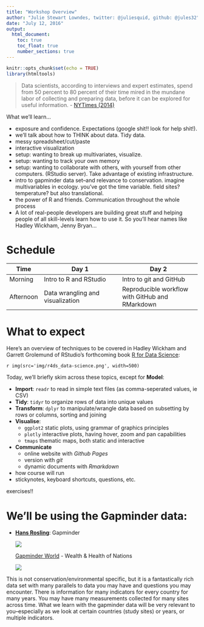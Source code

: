 ```yaml
---
title: "Workshop Overview"
author: "Julie Stewart Lowndes, twitter: @juliesquid, github: @jules32"
date: "July 12, 2016"
output: 
  html_document:
    toc: true
    toc_float: true
    number_sections: true
---
```


```r
knitr::opts_chunk$set(echo = TRUE)
library(htmltools)
```


> Data scientists, according to interviews and expert estimates, spend from 50 percent to 80 percent of their time mired in the mundane labor of collecting and preparing data, before it can be explored for useful information. - [NYTimes (2014)](http://www.nytimes.com/2014/08/18/technology/for-big-data-scientists-hurdle-to-insights-is-janitor-work.html)


What we'll learn...

- exposure and confidence. Expectations (google shit!! look for help shit!). 
- we'll talk about how to THINK about data. Tidy data.
- messy spreadsheet/cut/paste
- interactive visualization
- setup: wanting to break up multivariates, visualize.
- setup: wanting to track your own memory
- setup: wanting to collaborate with others, with yourself from other computers. (RStudio server). Take advantage of existing infrastructure. 
- intro to gapminder data set--and relevance to conservation. imagine multivariables in ecology. you've got the time variable. field sites? temperature? but also translational. 
- the power of R and friends. Communication throughout the whole process
- A lot of real-people developers are building great stuff and helping people of all skill-levels learn how to use it. So you'll hear names like Hadley Wickham, Jenny Bryan...

# Schedule

Time | Day 1 | Day 2
----------|---------------------------------|---------------------------------
Morning | Intro to R and RStudio | Intro to git and GitHub
Afternoon | Data wrangling and visualization | Reproducible workflow with GitHub and RMarkdown

# What to expect

Here's an overview of techniques to be covered in Hadley Wickham and Garrett Grolemund of RStudio's forthcoming book [R for Data Science](http://r4ds.had.co.nz/):

`r img(src='img/r4ds_data-science.png', width=500)`

Today, we'll briefly skim across these topics, except for **Model**:

- **Import**: `readr` to read in simple text files (as comma-seperated values, ie CSV)
- **Tidy**: `tidyr` to organize rows of data into unique values
- **Transform**: `dplyr` to manipulate/wrangle data based on subsetting by rows or columns, sorting and joining
- **Visualise**: 
    - `ggplot2` static plots, using grammar of graphics principles
    - `plotly` interactive plots, having hover, zoom and pan capabilities
    - `tmaps` thematic maps, both static and interactive
- **Communicate**
    - online website with _Github Pages_
    - version with _git_
    - dynamic documents with _Rmarkdown_
    

- how course will run
- stickynotes, keyboard shortcuts, questions, etc.

exercises!!

# We'll be using the Gapminder data: 

- [**Hans Rosling**](https://www.ted.com/speakers/hans_rosling): Gapminder

    ![](img/hans-rosling_sexy-stats.jpeg)

    [Gapminder World](http://www.gapminder.org/world) - Wealth & Health of Nations

    [![](img/gapminder-world_motion-chart.png)](http://www.gapminder.org/world)

This is not conservation/environmental specific, but it is a fantastically rich data set with many parallels to data you may have and questions you may encounter. There is information for many indicators for every country for many years. You may have many measurements collected for many sites across time. What we learn with the gapminder data will be very relevant to you--especially as we look at certain countries (study sites) or years, or multiple indicators. 
